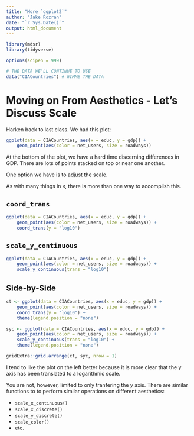 ```yaml
---
title: "More `ggplot2`"
author: "Jake Rozran"
date: "`r Sys.Date()`"
output: html_document
---
```


```r
library(mdsr)
library(tidyverse)

options(scipen = 999)

# THE DATA WE'LL CONTINUE TO USE
data("CIACountries") # GIMME THE DATA
```

# Moving on From Aesthetics - Let's Discuss Scale

Harken back to last class. We had this plot:

```r
ggplot(data = CIACountries, aes(x = educ, y = gdp)) +
    geom_point(aes(color = net_users, size = roadways))
```

At the bottom of the plot, we have a hard time discerning differences in GDP. 
There are lots of points stacked on top or near one another.

One option we have is to adjust the scale. 

As with many things in `R`, there is more than one way to accomplish this.

## `coord_trans`

```r
ggplot(data = CIACountries, aes(x = educ, y = gdp)) +
    geom_point(aes(color = net_users, size = roadways)) +
    coord_trans(y = "log10")
```

## `scale_y_continuous`

```r
ggplot(data = CIACountries, aes(x = educ, y = gdp)) +
    geom_point(aes(color = net_users, size = roadways)) +
    scale_y_continuous(trans = "log10")
```

## Side-by-Side

```r
ct <- ggplot(data = CIACountries, aes(x = educ, y = gdp)) +
    geom_point(aes(color = net_users, size = roadways)) +
    coord_trans(y = "log10") + 
    theme(legend.position = "none")

syc <- ggplot(data = CIACountries, aes(x = educ, y = gdp)) +
    geom_point(aes(color = net_users, size = roadways)) +
    scale_y_continuous(trans = "log10") + 
    theme(legend.position = "none")

gridExtra::grid.arrange(ct, syc, nrow = 1)

```

I tend to like the plot on the left better because it is more clear that the 
y axis has been translated to a logarithmic scale. 

You are not, however, limited to only tranfering the y axis. There are similar 
functions to to perform similar operations on different aesthetics:

- `scale_x_continuous()`
- `scale_x_discrete()`
- `scale_y_discrete()`
- `scale_color()`
- etc. 

